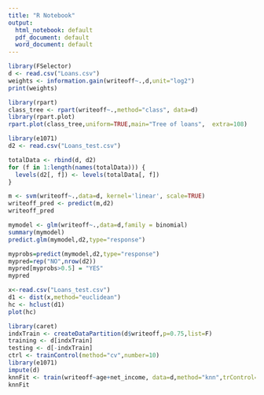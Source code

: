 ```yaml
---
title: "R Notebook"
output:
  html_notebook: default
  pdf_document: default
  word_document: default
---
```

```r
library(FSelector)
d <- read.csv("Loans.csv")
weights <- information.gain(writeoff~.,d,unit="log2")
print(weights)
```
```r
library(rpart)
class_tree <- rpart(writeoff~.,method="class", data=d)
library(rpart.plot)
rpart.plot(class_tree,uniform=TRUE,main="Tree of loans",  extra=108)
```
```r
library(e1071)
d2 <- read.csv("Loans_test.csv")

totalData <- rbind(d, d2)
for (f in 1:length(names(totalData))) {
  levels(d2[, f]) <- levels(totalData[, f])
}

m <- svm(writeoff~.,data=d, kernel='linear', scale=TRUE)
writeoff_pred <- predict(m,d2)
writeoff_pred
```
```r
mymodel <- glm(writeoff~.,data=d,family = binomial)
summary(mymodel)
predict.glm(mymodel,d2,type="response")
```
```r
myprobs=predict(mymodel,d2,type="response")
mypred=rep("NO",nrow(d2))
mypred[myprobs>0.5] = "YES"
mypred
```
```r
x<-read.csv("Loans_test.csv")
d1 <- dist(x,method="euclidean")
hc <- hclust(d1)
plot(hc)
```
```r
library(caret)
indxTrain <- createDataPartition(d$writeoff,p=0.75,list=F)
training <- d[indxTrain]
testing <- d[-indxTrain]
ctrl <- trainControl(method="cv",number=10)
library(e1071)
impute(d)
knnFit <- train(writeoff~age+net_income, data=d,method="knn",trControl=ctrl,tuneLength=20)
knnFit
```